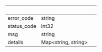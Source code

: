 
| &nbsp;      | &nbsp;                    | &nbsp; |
| ----------- | ------------------------- | ------ |
| error_code  | string                    |        |
| status_code | int32                     |        |
| msg         | string                    |        |
| details     | Map&lt;string, string&gt; |        |
